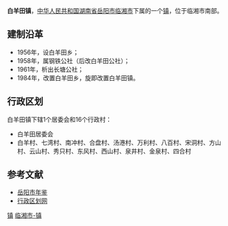 {{中国乡级行政区<!---乡级行政区专用模板--->
|行政区全称 = 白羊田镇
|景观照片文件名 = 
|景观照片描述 = 
|位置图文件名 = 
|位置图描述 = 
|汉语拼音 = 
|通用拼音 = 
|上级行政区 = [[湖南省|湖南省]][[岳阳市|岳阳市]][[临湘市|临湘市]]
|行政区类别 = 镇
|行政区划代码 = 430682109
|建置时间 = 1984年
|政府驻地 = 白羊田
|地理坐标 = 
|毗邻 = 
|行政区划 = 17
|村委会 = 16
|居委会 = 1
|总面积 = 83.9平方公里
|户籍人口 = 2.4万
|户籍人口年份 = 2009
|常住人口 = 
|常住人口年份 = 
|人口密度 = 
|GDP = 
|GDP年份 = 
|邮政编码 =  
|电话区号 = 
|时区 = UTC+8（[[东八区|东八区]]）
|官方网站 = 
|网站名称 = 
}}
'''白羊田镇'''，[[中华人民共和国|中华人民共和国]][[湖南省|湖南省]][[岳阳市|岳阳市]][[临湘市|临湘市]]下属的一个[[镇|镇]]，位于临湘市南部。

==建制沿革==
*1956年，设白羊田乡；
*1958年，属钢铁公社（后改白羊田公社）；
*1961年，析出长塘公社；
*1984年，改置白羊田乡，旋即改置白羊田镇。

==行政区划==
白羊田镇下辖1个居委会和16个行政村：
*白羊田居委会
*白羊村、七湾村、南冲村、合盘村、汤港村、万利村、八百村、宋洞村、方山村、云山村、秀只村、东风村、西山村、泉井村、金泉村、四合村

==参考文献==
*[http://www.yysqw.gov.cn/Html/10/1/34/5/6055205616377.html 岳阳市年鉴]{{dead link|date=2018年4月 |bot=InternetArchiveBot |fix-attempted=yes }}
*[https://web.archive.org/web/20110921074530/http://www.xzqh.org/html/2011/0510/24663.html 行政区划网]

{{湖南小作品}}
{{临湘市行政区划}}

[[Category:临湘市行政区划|镇]]
[[Category:岳阳乡镇|临湘市-镇]]